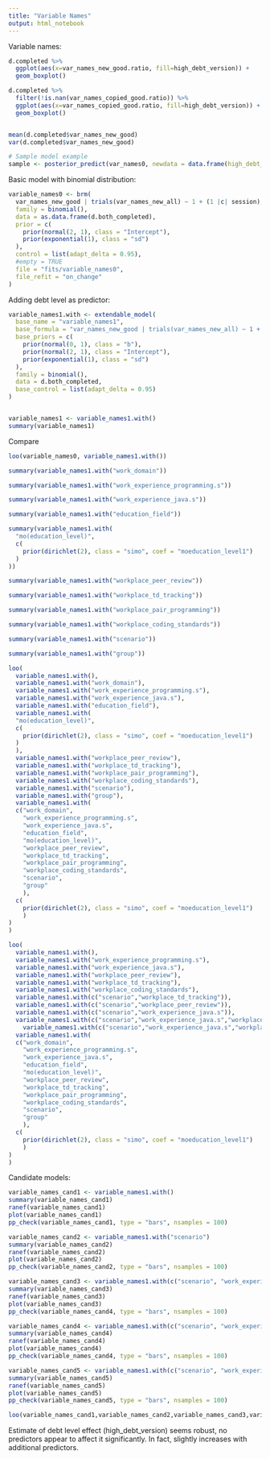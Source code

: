 ```yaml
---
title: "Variable Names"
output: html_notebook
---
```


Variable names:

```r

d.completed %>%
  ggplot(aes(x=var_names_new_good.ratio, fill=high_debt_version)) + 
  geom_boxplot()

d.completed %>%
  filter(!is.nan(var_names_copied_good.ratio)) %>%
  ggplot(aes(x=var_names_copied_good.ratio, fill=high_debt_version)) + 
  geom_boxplot()


mean(d.completed$var_names_new_good)
var(d.completed$var_names_new_good)
```



```r
# Sample model example
sample <- posterior_predict(var_names0, newdata = data.frame(high_debt_version = "false", var_names_new_all = 10), re_formula = NA)


```

Basic model with binomial distribution:

```r
variable_names0 <- brm(
  var_names_new_good | trials(var_names_new_all) ~ 1 + (1 |c| session),
  family = binomial(),
  data = as.data.frame(d.both_completed),
  prior = c(
    prior(normal(2, 1), class = "Intercept"),
    prior(exponential(1), class = "sd")
  ),
  control = list(adapt_delta = 0.95),
  #empty = TRUE
  file = "fits/variable_names0",
  file_refit = "on_change"
)

```

Adding debt level as predictor:

```r
variable_names1.with <- extendable_model(
  base_name = "variable_names1",
  base_formula = "var_names_new_good | trials(var_names_new_all) ~ 1 + high_debt_version + (1 | c | session)",
  base_priors = c(
    prior(normal(0, 1), class = "b"),
    prior(normal(2, 1), class = "Intercept"),
    prior(exponential(1), class = "sd")
  ),
  family = binomial(),
  data = d.both_completed,
  base_control = list(adapt_delta = 0.95)
)


variable_names1 <- variable_names1.with()
summary(variable_names1)
```

Compare

```r
loo(variable_names0, variable_names1.with())

```


```r
summary(variable_names1.with("work_domain"))
```

```r
summary(variable_names1.with("work_experience_programming.s"))
```


```r
summary(variable_names1.with("work_experience_java.s"))
```

```r
summary(variable_names1.with("education_field"))
```

```r
summary(variable_names1.with(
  "mo(education_level)", 
  c(
    prior(dirichlet(2), class = "simo", coef = "moeducation_level1")
  )
))
```

```r
summary(variable_names1.with("workplace_peer_review"))
```

```r
summary(variable_names1.with("workplace_td_tracking"))
```

```r
summary(variable_names1.with("workplace_pair_programming"))
```

```r
summary(variable_names1.with("workplace_coding_standards"))
```

```r
summary(variable_names1.with("scenario"))
```

```r
summary(variable_names1.with("group"))
```

```r
loo(
  variable_names1.with(),
  variable_names1.with("work_domain"),
  variable_names1.with("work_experience_programming.s"),
  variable_names1.with("work_experience_java.s"),
  variable_names1.with("education_field"),
  variable_names1.with(
  "mo(education_level)", 
  c(
    prior(dirichlet(2), class = "simo", coef = "moeducation_level1")
  )
  ),
  variable_names1.with("workplace_peer_review"),
  variable_names1.with("workplace_td_tracking"),
  variable_names1.with("workplace_pair_programming"),
  variable_names1.with("workplace_coding_standards"),
  variable_names1.with("scenario"),
  variable_names1.with("group"),
  variable_names1.with(
  c("work_domain", 
    "work_experience_programming.s",
    "work_experience_java.s",
    "education_field",
    "mo(education_level)",
    "workplace_peer_review",
    "workplace_td_tracking",
    "workplace_pair_programming",
    "workplace_coding_standards",
    "scenario",
    "group"
    ),
  c(
    prior(dirichlet(2), class = "simo", coef = "moeducation_level1")
    )
)
)


```


```r
loo(
  variable_names1.with(),
  variable_names1.with("work_experience_programming.s"),
  variable_names1.with("work_experience_java.s"),
  variable_names1.with("workplace_peer_review"),
  variable_names1.with("workplace_td_tracking"),
  variable_names1.with("workplace_coding_standards"),
  variable_names1.with(c("scenario","workplace_td_tracking")),
  variable_names1.with(c("scenario","workplace_peer_review")),
  variable_names1.with(c("scenario","work_experience_java.s")),
  variable_names1.with(c("scenario","work_experience_java.s","workplace_td_tracking","workplace_peer_review")),
    variable_names1.with(c("scenario","work_experience_java.s","workplace_td_tracking")),
  variable_names1.with(
  c("work_domain", 
    "work_experience_programming.s",
    "work_experience_java.s",
    "education_field",
    "mo(education_level)",
    "workplace_peer_review",
    "workplace_td_tracking",
    "workplace_pair_programming",
    "workplace_coding_standards",
    "scenario",
    "group"
    ),
  c(
    prior(dirichlet(2), class = "simo", coef = "moeducation_level1")
    )
)
)


```


Candidate models:
  
```r
variable_names_cand1 <- variable_names1.with()
summary(variable_names_cand1)
ranef(variable_names_cand1)
plot(variable_names_cand1)
pp_check(variable_names_cand1, type = "bars", nsamples = 100)

```


```r
variable_names_cand2 <- variable_names1.with("scenario")
summary(variable_names_cand2)
ranef(variable_names_cand2)
plot(variable_names_cand2)
pp_check(variable_names_cand2, type = "bars", nsamples = 100)

```

```r
variable_names_cand3 <- variable_names1.with(c("scenario", "work_experience_java.s"))
summary(variable_names_cand3)
ranef(variable_names_cand3)
plot(variable_names_cand3)
pp_check(variable_names_cand4, type = "bars", nsamples = 100)

```


```r
variable_names_cand4 <- variable_names1.with(c("scenario", "work_experience_java.s",     "workplace_td_tracking", "workplace_peer_review"))
summary(variable_names_cand4)
ranef(variable_names_cand4)
plot(variable_names_cand4)
pp_check(variable_names_cand4, type = "bars", nsamples = 100)

```
```r
variable_names_cand5 <- variable_names1.with(c("scenario", "work_experience_java.s","workplace_peer_review"))
summary(variable_names_cand5)
ranef(variable_names_cand5)
plot(variable_names_cand5)
pp_check(variable_names_cand5, type = "bars", nsamples = 100)

```

```r
loo(variable_names_cand1,variable_names_cand2,variable_names_cand3,variable_names_cand4,variable_names_cand5)
```

Estimate of debt level effect (high_debt_version) seems robust, no predictors appear to affect it significantly. In fact, slightly increases with additional predictors.